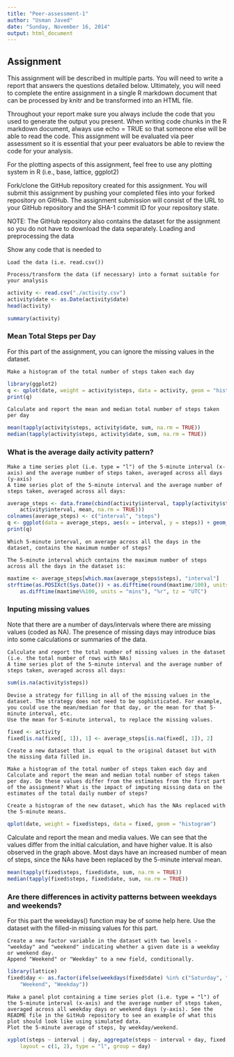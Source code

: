 ```yaml
---
title: "Peer-assessment-1"
author: "Usman Javed"
date: "Sunday, November 16, 2014"
output: html_document
---
```


## Assignment

This assignment will be described in multiple parts. You will need to write a report that answers the questions detailed below. Ultimately, you will need to complete the entire assignment in a single R markdown document that can be processed by knitr and be transformed into an HTML file.

Throughout your report make sure you always include the code that you used to generate the output you present. When writing code chunks in the R markdown document, always use echo = TRUE so that someone else will be able to read the code. This assignment will be evaluated via peer assessment so it is essential that your peer evaluators be able to review the code for your analysis.

For the plotting aspects of this assignment, feel free to use any plotting system in R (i.e., base, lattice, ggplot2)

Fork/clone the GitHub repository created for this assignment. You will submit this assignment by pushing your completed files into your forked repository on GitHub. The assignment submission will consist of the URL to your GitHub repository and the SHA-1 commit ID for your repository state.

NOTE: The GitHub repository also contains the dataset for the assignment so you do not have to download the data separately.
Loading and preprocessing the data

Show any code that is needed to

    Load the data (i.e. read.csv())

    Process/transform the data (if necessary) into a format suitable for your analysis

    
```r
activity <- read.csv("./activity.csv")
activity$date <- as.Date(activity$date)
head(activity)
```
```r
summary(activity)
```


### Mean Total Steps per Day

For this part of the assignment, you can ignore the missing values in the dataset.

    Make a histogram of the total number of steps taken each day
    
    
```r
library(ggplot2)
q <- qplot(date, weight = activity$steps, data = activity, geom = "histogram")
print(q)
```

    Calculate and report the mean and median total number of steps taken per day
    
```r
mean(tapply(activity$steps, activity$date, sum, na.rm = TRUE))
median(tapply(activity$steps, activity$date, sum, na.rm = TRUE))
```

### What is the average daily activity pattern?

    Make a time series plot (i.e. type = "l") of the 5-minute interval (x-axis) and the average number of steps taken, averaged across all days (y-axis)
    A time series plot of the 5-minute interval and the average number of steps taken, averaged across all days:
```r
average_steps <- data.frame(cbind(activity$interval, tapply(activity$steps, 
    activity$interval, mean, na.rm = TRUE)))
colnames(average_steps) <- c("interval", "steps")
q <- ggplot(data = average_steps, aes(x = interval, y = steps)) + geom_line()
print(q)
```

    Which 5-minute interval, on average across all the days in the dataset, contains the maximum number of steps?
    
    The 5-minute interval which contains the maximum number of steps across all the days in the dataset is:
```r
maxtime <- average_steps[which.max(average_steps$steps), "interval"]
strftime(as.POSIXct(Sys.Date()) + as.difftime(round(maxtime/100), units = "hours") + 
    as.difftime(maxtime%%100, units = "mins"), "%r", tz = "UTC")
```


### Inputing missing values

Note that there are a number of days/intervals where there are missing values (coded as NA). The presence of missing days may introduce bias into some calculations or summaries of the data.

    Calculate and report the total number of missing values in the dataset (i.e. the total number of rows with NAs)
    A time series plot of the 5-minute interval and the average number of steps taken, averaged across all days:
    
```r
sum(is.na(activity$steps))
```

    Devise a strategy for filling in all of the missing values in the dataset. The strategy does not need to be sophisticated. For example, you could use the mean/median for that day, or the mean for that 5-minute interval, etc.
    Use the mean for 5-minute interval, to replace the missing values.
    
```r
fixed <- activity
fixed[is.na(fixed[, 1]), 1] <- average_steps[is.na(fixed[, 1]), 2]
```

    Create a new dataset that is equal to the original dataset but with the missing data filled in.

    Make a histogram of the total number of steps taken each day and Calculate and report the mean and median total number of steps taken per day. Do these values differ from the estimates from the first part of the assignment? What is the impact of imputing missing data on the estimates of the total daily number of steps?
    
    Create a histogram of the new dataset, which has the NAs replaced with the 5-minute means.
    
    
```r
qplot(date, weight = fixed$steps, data = fixed, geom = "histogram")
```
Calculate and report the mean and media values. We can see that the values differ from the initial calculation, and have higher value. It is also observed in the graph above. Most days have an increased number of mean of steps, since the NAs have been replaced by the 5-minute interval mean.

```r
mean(tapply(fixed$steps, fixed$date, sum, na.rm = TRUE))
median(tapply(fixed$steps, fixed$date, sum, na.rm = TRUE))
```


### Are there differences in activity patterns between weekdays and weekends?

For this part the weekdays() function may be of some help here. Use the dataset with the filled-in missing values for this part.

    Create a new factor variable in the dataset with two levels - "weekday" and "weekend" indicating whether a given date is a weekday or weekend day.
    Append "Weekend" or "Weekday" to a new field, conditionally.
    
```r
library(lattice)
fixed$day <- as.factor(ifelse(weekdays(fixed$date) %in% c("Saturday", "Sunday"), 
    "Weekend", "Weekday"))
```

    Make a panel plot containing a time series plot (i.e. type = "l") of the 5-minute interval (x-axis) and the average number of steps taken, averaged across all weekday days or weekend days (y-axis). See the README file in the GitHub repository to see an example of what this plot should look like using simulated data.
    Plot the 5-minute average of steps, by weekday/weekend.
    
```r
xyplot(steps ~ interval | day, aggregate(steps ~ interval + day, fixed, FUN = mean), 
    layout = c(1, 2), type = "l", group = day)
```
